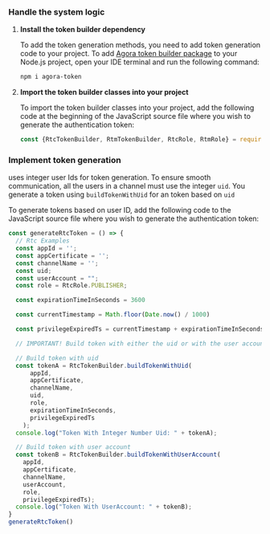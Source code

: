<PlatformWrapper platform="web">
        
### Handle the system logic

1.  **Install the <Vg k="COMPANY" /> token builder dependency**

    To add the token generation methods, you need to add <Vg k="COMPANY" /> token generation code to your project. To add [Agora token builder package](https://github.com/AgoraIO/Tools/tree/master/DynamicKey/AgoraDynamicKey/nodejs) to your Node.js project, open your IDE terminal and run the following command:

    ```bash
    npm i agora-token
    ```

2.  **Import the <Vg k="COMPANY" /> token builder classes into your project**

    To import the <Vg k="COMPANY" /> token builder classes into your project, add the following code at the beginning of the JavaScript source file where you wish to generate the authentication token:

    ```javascript
    const {RtcTokenBuilder, RtmTokenBuilder, RtcRole, RtmRole} = require('agora-token')
    ```

### **Implement token generation**

<Vg k="AGORA_BACKEND" /> uses integer user Ids for token generation. To ensure smooth communication, all the users in a channel must use the integer `uid`. You generate a token using `buildTokenWithUid` for an <Vg k="VSDK" /> token based on `uid`

To generate tokens based on user ID, add the following code to the JavaScript source file where you wish to generate the authentication token:

```javascript
const generateRtcToken = () => {
  // Rtc Examples
  const appId = '';
  const appCertificate = '';
  const channelName = '';
  const uid;
  const userAccount = "";
  const role = RtcRole.PUBLISHER;

  const expirationTimeInSeconds = 3600

  const currentTimestamp = Math.floor(Date.now() / 1000)

  const privilegeExpiredTs = currentTimestamp + expirationTimeInSeconds

  // IMPORTANT! Build token with either the uid or with the user account. Comment out the option you do not want to use below.

  // Build token with uid
  const tokenA = RtcTokenBuilder.buildTokenWithUid(
      appId,
      appCertificate,
      channelName,
      uid,
      role,
      expirationTimeInSeconds,
      privilegeExpiredTs
    );
  console.log("Token With Integer Number Uid: " + tokenA);

  // Build token with user account
  const tokenB = RtcTokenBuilder.buildTokenWithUserAccount(
    appId,
    appCertificate,
    channelName,
    userAccount,
    role, 
    privilegeExpiredTs);
  console.log("Token With UserAccount: " + tokenB);
}
generateRtcToken()
```
</PlatformWrapper>
